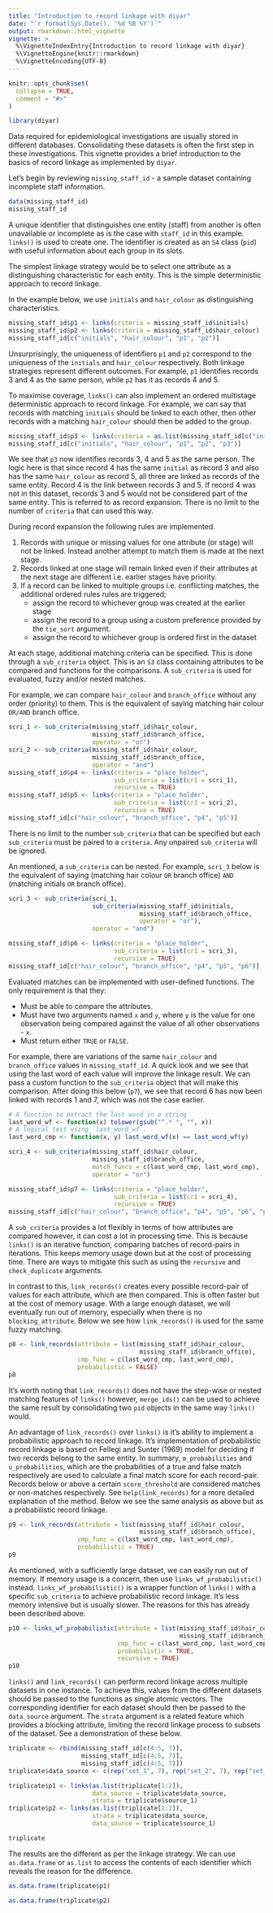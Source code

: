 ```yaml
---
title: "Introduction to record linkage with diyar"
date: "`r format(Sys.Date(), '%d %B %Y')`"
output: rmarkdown::html_vignette
vignette: >
  %\VignetteIndexEntry{Introduction to record linkage with diyar}
  %\VignetteEngine{knitr::rmarkdown}
  %\VignetteEncoding{UTF-8}
---
```


```r
knitr::opts_chunk$set(
  collapse = TRUE,
  comment = "#>"
)
```

```r
library(diyar)
```

Data required for epidemiological investigations are usually stored in different databases. 
Consolidating these datasets is often the first step in these investigations.
This vignette provides a brief introduction to the basics of record linkage as implemented by `diyar`.

Let's begin by reviewing `missing_staff_id` - a sample dataset containing incomplete staff information.

```r
data(missing_staff_id)
missing_staff_id
```

A unique identifier that distinguishes one entity (staff) from another is often unavailable or incomplete as is the case with `staff_id` in this example.
`links()` is used to create one. 
The identifier is created as an `S4` class (`pid`) with useful information about each group in its slots.

The simplest linkage strategy would be to select one attribute as a distinguishing characteristic for each entity. This is the simple deterministic approach to record linkage.

In the example below, we use `initials` and `hair_colour` as distinguishing characteristics. 
```r
missing_staff_id$p1 <- links(criteria = missing_staff_id$initials)
missing_staff_id$p2 <- links(criteria = missing_staff_id$hair_colour)
missing_staff_id[c("initials", "hair_colour", "p1", "p2")]
```

Unsurprisingly, the uniqueness of identifiers `p1` and `p2` correspond to the uniqueness of the `initials` and `hair_colour` respectively. 
Both linkage strategies represent different outcomes. 
For example, `p1` identifies records 3 and 4 as the same person, while `p2` has it as records 4 and 5.

To maximise coverage, `links()` can also implement an ordered multistage deterministic approach to record linkage. For example, we can say that records with matching `initials` should be linked to each other, then other records with a matching `hair_colour` should then be added to the group.
```r
missing_staff_id$p3 <- links(criteria = as.list(missing_staff_id[c("initials", "hair_colour")]))
missing_staff_id[c("initials", "hair_colour", "p1", "p2", "p3")]
```

We see that `p3` now identifies records 3, 4 and 5 as the same person.
The logic here is that since record 4 has the same `initial` as record 3 and also has the same `hair_colour` as record 5, all three are linked as records of the same entity. Record 4 is the link between records 3 and 5. 
If record 4 was not in this dataset, records 3 and 5 would not be considered part of the same entity.
This is referred to as record expansion. There is no limit to the number of `criteria` that can used this way.

During record expansion the following rules are implemented.

1.  Records with unique or missing values for one attribute (or stage) will not be linked. Instead another attempt to match them is made at the next stage.
2.  Records linked at one stage will remain linked even if their attributes at the next stage are different i.e. earlier stages have priority.
3.  If a record can be linked to multiple groups i.e. conflicting matches, the additional ordered rules rules are triggered;
      + assign the record to whichever group was created at the earlier stage
      + assign the record to a group using a custom preference provided by the `tie_sort` argument.
      + assign the record to whichever group is ordered first in the dataset

At each stage, additional matching criteria can be specified.
This is done through a `sub_criteria` object. 
This is an `S3` class containing attributes to be compared and functions for the comparisons. 
A `sub_criteria` is used for evaluated, fuzzy and/or nested matches.

For example, we can compare `hair_colour` and `branch_office` without any order (priority) to them.
This is the equivalent of saying matching hair colour `OR/AND` branch office.
```r
scri_1 <- sub_criteria(missing_staff_id$hair_colour, 
                       missing_staff_id$branch_office, 
                       operator = "or")
scri_2 <- sub_criteria(missing_staff_id$hair_colour, 
                       missing_staff_id$branch_office, 
                       operator = "and")
missing_staff_id$p4 <- links(criteria = "place_holder", 
                             sub_criteria = list(cr1 = scri_1), 
                             recursive = TRUE)
missing_staff_id$p5 <- links(criteria = "place_holder", 
                             sub_criteria = list(cr1 = scri_2), 
                             recursive = TRUE)
missing_staff_id[c("hair_colour", "branch_office", "p4", "p5")]
```
There is no limit to the number `sub_criteria` that can be specified but each `sub_criteria` must be paired to a `criteria`.
Any unpaired `sub_criteria` will be ignored.

An mentioned, a `sub_criteria` can be nested. 
For example, `scri_3` below is the equivalent of saying (matching hair colour `OR` branch office) `AND` (matching initials `OR` branch office).
```r
scri_3 <- sub_criteria(scri_1, 
                       sub_criteria(missing_staff_id$initials, 
                                    missing_staff_id$branch_office,
                                    operator = "or"),
                       operator = "and")

missing_staff_id$p6 <- links(criteria = "place_holder", 
                             sub_criteria = list(cr1 = scri_3), 
                             recursive = TRUE)
missing_staff_id[c("hair_colour", "branch_office", "p4", "p5", "p6")]
```

Evaluated matches can be implemented with user-defined functions.
The only requirement is that they:

+    Must be able to compare the attributes.
+    Must have two arguments named `x` and `y`, where `y` is the value for one observation being compared against the value of all other observations - `x`.
+    Must return either `TRUE` or `FALSE`.

For example, there are variations of the same `hair_colour` and `branch_office` values in `missing_staff_id`.
A quick look and we see that using the last word of each value will improve the linkage result.
We can pass a custom function to the `sub_criteria` object that will make this comparison. After doing this below (`p7`), we see that record 6 has now been linked with records 1 and 7, which was not the case earlier.

```r
# A function to extract the last word in a string
last_word_wf <- function(x) tolower(gsub("^.* ", "", x))
# A logical test using `last_word_wf`.
last_word_cmp <- function(x, y) last_word_wf(x) == last_word_wf(y)

scri_4 <- sub_criteria(missing_staff_id$hair_colour, 
                       missing_staff_id$branch_office,
                       match_funcs = c(last_word_cmp, last_word_cmp),
                       operator = "or")

missing_staff_id$p7 <- links(criteria = "place_holder", 
                             sub_criteria = list(cr1 = scri_4), 
                             recursive = TRUE)
missing_staff_id[c("hair_colour", "branch_office", "p4", "p5", "p6", "p7")]
```


A `sub_criteria` provides a lot flexibly in terms of how attributes are compared however, it can cost a lot in processing time. This is because `links()` is an iterative function, comparing batches of record-pairs in iterations. This keeps memory usage down but at the cost of processing time. There are ways to mitigate this such as using the `recursive` and `check_duplicate` arguments. 

In contrast to this, `link_records()` creates every possible record-pair of values for each attribute, which are then compared.
This is often faster but at the cost of memory usage. With a large enough dataset, we will eventually run out of memory, especially when there is no `blocking_attribute`. Below we see how `link_records()` is used for the same fuzzy matching.

```r
p8 <- link_records(attribute = list(missing_staff_id$hair_colour, 
                                    missing_staff_id$branch_office), 
                   cmp_func = c(last_word_cmp, last_word_cmp), 
                   probabilistic = FALSE)
p8
```

It's worth noting that `link_records()` does not have the step-wise or nested matching features of `links()` however, `merge_ids()` can be used to achieve the same result by consolidating two `pid` objects in the same way `links()` would.

An advantage of `link_records()` over `links()` is it's ability to implement a probabilistic approach to record linkage. It's implementation of probabilistic record linkage is based on Fellegi and Sunter (1969) model for deciding if two records belong to the same entity. In summary, `m_probabilities` and `u_probabilities`, which are the probabilities of a true and false match respectively are used to calculate a final match score for each record-pair. Records below or above a certain `score_threshold` are considered matches or non-matches respectively. See `help(link_records)` for a more detailed explanation of the method. Below we see the same analysis as above but as a probabilistic record linkage.
```r
p9 <- link_records(attribute = list(missing_staff_id$hair_colour, 
                                    missing_staff_id$branch_office), 
                   cmp_func = c(last_word_cmp, last_word_cmp), 
                   probabilistic = TRUE)
p9
```

As mentioned, with a sufficiently large dataset, we can easily run out of memory.
If memory usage is a concern, then use `links_wf_probabilistic()` instead.
`links_wf_probabilistic()` is a wrapper function of `links()` with a specific `sub_criteria` to achieve probabilistic record linkage. It's less memory intensive but is usually slower. The reasons for this has already been described above.
```r
p10 <- links_wf_probabilistic(attribute = list(missing_staff_id$hair_colour,
                                               missing_staff_id$branch_office), 
                              cmp_func = c(last_word_cmp, last_word_cmp), 
                              probabilistic = TRUE,
                              recursive = TRUE)
p10
```

`links()` and `link_records()` can perform record linkage across multiple datasets in one instance. To achieve this, values from the different datasets should be passed to the functions as single atomic vectors. The corresponding identifier for each dataset should then be passed to the `data_source` argument. The `strata` argument is a related feature which provides a blocking attribute, limiting the record linkage process to subsets of the dataset. See a demonstration of these below.

```r
triplicate <- rbind(missing_staff_id[c(4:5, 7)],
                    missing_staff_id[c(4:5, 7)],
                    missing_staff_id[c(4:5, 7)])
triplicate$data_source <- c(rep("set_1", 7), rep("set_2", 7), rep("set_3", 7))

triplicate$p1 <- links(as.list(triplicate[1:2]), 
                       data_source = triplicate$data_source, 
                       strata = triplicate$source_1)
triplicate$p2 <- links(as.list(triplicate[1:2]), 
                       strata = triplicate$data_source, 
                       data_source = triplicate$source_1)

triplicate
```

The results are the different as per the linkage strategy.
We can use `as.data.frame` or `as.list` to access the contents of each identifier which reveals 
the reason for the difference.
```r
as.data.frame(triplicate$p1)

as.data.frame(triplicate$p2)
```
